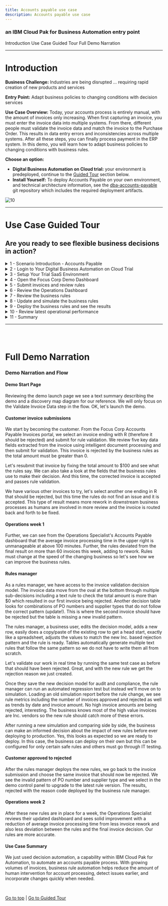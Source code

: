 ```yaml
---
title: Accounts payable use case
description: Accounts payable use case
---
```


### an IBM Cloud Pak for Business Automation entry point

<AnchorLinks>
  <AnchorLink>Introduction</AnchorLink>
  <AnchorLink>Use Case Guided Tour</AnchorLink>
  <AnchorLink>Full Demo Narration</AnchorLink>
</AnchorLinks>

***

# Introduction

**Business Challenge:** Industries are being disrupted ... requiring rapid creation of new products and services

**Entry Point:** Adapt business policies to changing conditions with decision services

**Use Case Overview:** Today, your accounts process is entirely manual, with the amount of invoices only increasing. When first capturing an invoice, you must enter the invoice data into multiple systems. From there, different people must validate the invoice data and match the invoice to the Purchase Order. This results in data entry errors and inconsistencies across multiple systems. After all these steps, you can finally process payment in the ERP system. In this demo, you will learn how to adapt business policies to changing conditions with business rules.

**Choose an option:**

  * **Digital Business Automation on Cloud trial:** your environment is predeployed, continue to the [Guided Tour](#use-case-guided-tour) section below.
  * **Install Yourself:** To deploy Accounts Payable on your own environment, and technical architecture information, see the <a href="https://github.com/ibm-cloud-architecture/dba-accounts-payable.git" target="_blank">dba-accounts-payable</a> git repository which includes the required deployment artifacts.

 ![10](./images/Slide2.png)

***

# Use Case Guided Tour

## Are you ready to see flexible business decisions in action?

<details>
<summary>1 - Scenario Introduction - Accounts Payable</summary>

<Row>
<Column colLg={5} colMd={5}>

**Demo Video**

<ArticleCard
    color="dark"
    title="Demo Video - Accounts Payable Invoice Validation"
    subTitle="In this demo, you will learn how to adapt business policies to changing conditions with business rules"
    href="https://www.youtube.com/watch?v=JtS3-N8wiTo"
    actionIcon="arrowRight"
    color="dark"
    >

![](./images/accountsPayableThumbnail.png)

</ArticleCard>
</Column>
<Column colLg={7} colMd={7}>

**Demo Outline**

[Full Demo Narration](#full-demo-narration)

1. Use Case Overview
1. Focus Corp Demo Dashboard review
1. Customer persona
    1. Submit rejected invoice
    1. Turn on decision labels, fix $0 and submit approved
    1. Submit invoice that should be rejected, but is approved
1. Operations Specialist persona
    1. Week 1 dashboard
1. Rule Manager persona
    1. Decision model review
    1. Review $0 total amount text rule and Validate PO Against Supplier table
    1. Create new branch
    1. Add a new row in the table for IN / Inc scenario
    1. Validate
    1. Simulate rules and compare with original simulation report
    1. Deploy new version
1. Customer persona
    1. Turn on new rule version
    1. Same invoice is correctly rejected
1. Operations Specialist persona
    1. Week 2 dashboard
1. Use case review and value of decision services

<br/>

</Column>
</Row>
<Row>
<Column colLg={4} colMd={4}>

**Discovery Map**

![1](./images/accountsPayableInvoiceValidation_map.png)
<br/>

</Column>
<Column colLg={6} colMd={6}>

<br/>

</Column>
</Row>

[Go to top](#introduction) | [Go to Guided Tour](#use-case-guided-tour)

</details>

<details>
<summary>2 - Login to Your Digital Business Automation on Cloud Trial</summary>

Login to your Digital Business Automation on Cloud trial <a href="http://automationcloud.ibm.com" target="_blank">here</a> to access your portal.
<br/>
Don't have a trial yet? <a href="https://www.ibm.com/account/reg/us-en/signup?formid=urx-45706" target="_blank">Sign up</a> to get started or see the <a href="https://github.com/ibm-cloud-architecture/dba-accounts-payable.git" target="_blank">dba-accounts-payable</a> git repository to deploy on your own platform.

 ![10](./images/Slide3.png)

[Go to top](#introduction) | [Go to Guided Tour](#use-case-guided-tour)

</details>

<details>
<summary>3 - Setup Your Trial SaaS Environment</summary>

<br/>

First time in your trial environment?  Here are some recommended setup steps to get the best experience!

### IMPORTANT - Assign Your Roles

<br/>

You will need to make sure you have the correct roles to use the environment.

1. Open the menu in the upper left.
1. Under **Administer subscriptions**, click **Access management**.
1. Locate or search for your user and ensure all environments (Development and so on) are activated.
1. Click the pencil icon on the right side of your user row and ensure at least the required roles are selected.
1. Optionally add all adinistrator roles as appropriate.

<br/>

<Row>
<Column colLg={4} colMd={4}>

**Required Roles**

![2](./images/required-roles.png)
<br/>

</Column>
<Column colLg={4} colMd={4}>

**All Administrator Roles**

![2](./images/all-admin-roles.png)
<br/>

</Column>
</Row>

### Setup Decision Center Business Console Servers

You may need to setup new servers in the Decision Center Administation console to deploy and execute decisions.  For more information, please see <a href="https://www.ibm.com/support/pages/node/6410818" target="_blank">this page</a>.

### Setup your Process Portal

It is recommended to make the Focus Corp Demo Dashboard your default dashboard.

1. Log in to your **Process Portal** environment.
1. Under Dashboards click **Show more...** and click the icon next to **Focus Corp Demo Dashboard** and click the star icon.
1. Drag the right-side handle of that dashboard row to the top so this will load when you start Process Portal.

### Personalize your Process Portal

* Click the **Edit Profile** link in the upper left
* Add a picture
* Set notification settings as desired

<br/>

[Go to top](#introduction) | [Go to Guided Tour](#use-case-guided-tour)

</details>

<details>
<summary>4 - Open the Focus Corp Demo Dashboard</summary>

1. Open the menu in the upper left
2. Select **Production** and then **Run**
3. Click the **Process Portal** tile
4. Wait for the portal to load in a new browser window/tab

 ![11](./images/Slide4.png)

5. On the left menu, under the **Dashboards**, click **Show more/less…**
6. Click **Focus Corp Demos Dashboard**
7. Wait for the dashboard to load on the right

 ![12](./images/Slide5.png)

Start by reviewing the available demos, they all represent an entry point to business automation so you can easily get started.
<br/>

 ![13](./images/Slide6.png)

<br/>

When ready, click the green **Accounts Payable** button to launch the demo.

<br/>

[Go to top](#introduction) | [Go to Guided Tour](#use-case-guided-tour)

</details>

<details>
<summary>5 - Submit invoices and review rules</summary>

#### Be your customer!

<br/>
You are now a customer with an invoice to submit for payment and you want to make sure it is valid.  What do you experience?
As a customer, you want to be paid for your services on time and make sure you are doing your part to submit valid invoice data.  Clear and consistent business rules ensure you know what you need to do.

 ![13](./images/Slide8.png)

<br/>

1. Check the tabs to learn more about the demo
    1. **Storyboard Outline**
    1. **Demo Discovery Map**

 ![13](./images/Slide9.png)

2. Navigate to the **Launch the Demo** tab and then click on the picture of the **Customer**

 ![13](./images/Slide10.png)

3. Use the drop down to select the first invoice ending in **101R**.

> NOTE: invoices ending in R should be rejected and A should be approved

 ![13](./images/Slide11.png)

<br/>

4. Click **Validate Invoice** to see the results, the invoice is rejected
5. If you want, you can read the reason code and resubmit the invoice to fix the error
6. Choose to **Submit Another Invoice**
7. Select the invoice ending in **105R**
3. At the bottom, expand the **Demo Control Panel**
4. Turn on the decision labels to see which data is used to make the decision
5. Submit the invoice and see that it is not rejected as expected which leads to rework in downstream business processes

 ![13](./images/Slide12.png)

<br/>

[Go to top](#introduction) | [Go to Guided Tour](#use-case-guided-tour)

</details>

<details>
<summary>6 - Review the Operations Dashboard</summary>

<br/>
You are now a Focus Corp employee, first an Operations Specialist and later a Rule Manager.  Time to see how invoice validation works.

<br/>

1. Navigate back to the Focus Corp Demos Dashboard browser window/tab
2. Click on **Week 1** under the picture of the **Operations Specialist**
3. Login to the **Insights Dashboard**

> NOTE: If this is your FIRST TIME, your password may not work; go back to the SaaS portal, mouse over your name in the upper right and click Set Password.  Once complete, come back and login to the Open Distro for Elasticsearch / Kibana.

 ![13](./images/Slide13.png)

<br/>

4. Review the Week 1 dashboard metrics and note the following:
    1. Average invoice processing time is unmanageable at above 100 minutes
    1. The rules deviated from the final result on more than 60 invoices this week

<br/>

 ![13](./images/Slide14.png)

<br/>

[Go to top](#introduction) | [Go to Guided Tour](#use-case-guided-tour)

</details>

<details>
<summary>7 - Review the business rules</summary>

<br/>

Continuing as the Focus Corp Rule Manager, how can you adapt your rules to reduce rework and process invoices faster with less exceptions?
<br/>
Rule Managers can adjust rules, validate and simulate the decision service and deploy quickly and easily.

<br/>

1. Navigate back to the Focus Corp Demos Dashboard browser window/tab
2. Click the picture of the **Rule Manager**
3. Click **Validate Invoice** followed by **main** to open the decision model
4. Review the decision model, green ovals are input data and blue boxes are decisions, each with their own business logic leading to the **Final Result** decision

<br/>

 ![13](./images/Slide15.png)

<br/>

5. Click the blue **Validate PO against Supplier** decision node
6. On the left pane, scroll to the bottom and click to open the **Validate PO against Supplier** logic
7. Review the decision table and note there is no row addressing Inc. suppliers.

<br/>

 ![13](./images/Slide16.png)

<br/>

[Go to top](#introduction) | [Go to Guided Tour](#use-case-guided-tour)

</details>

<details>
<summary>8 - Update and simulate the business rules</summary>

<br/>

1. At the upper left, click **Validate Invoice**
2. On the left, just above **main**, click the plus icon
3. Create a new branch name using a unique phrase such as your name, ensure **main** is the parent branch and click **Create**

<br/>

 ![13](./images/Slide18.png)

<br/>

4. On the upper right, click the pencil to edit the decision model
5. Open the same **Validate PO against Supplier** decision node and table
6. Right click on the row number for row 3 and select **Insert row** -> **Below**
7. Enter values in the new row 4 to look for **IN** when suppliers are **Inc** type as pictured

> NOTE: you can copy and paste cells as you would in a spreadsheet editor

<br/>

 ![13](./images/Slide19.png)

<br/>

8. On the upper right, Save and Close when done editing the rules

<br/>

In the full lifecycle, a Rule Manager runs validations and test suites before deploying the rules, if you wish, explore by clicking Validate on the left side of the editor or selecting the Tests tab at the top to run the test suite provided.

<br/>

9. Click the **Simulations** tab and **Simulations** sub tab
10. Place the mouse over the **Accounts Payable Simulation** and click the run icon on the right
11. After clicking **OK**, you will see the simulation running with a spinning status icon
12. Once a checkmark appears, place the mouse over the report name and click the compare icon on the right

<br/>

 ![13](./images/Slide20.png)

<br/>

13. Under **main**, select the simulation report that is furthest in the past
14. Click **Compare**

<br/>

On the left are the results for the new rules and the right are the results for the original rules

<br/>

15. Compare and notice some important differences:
    1. (pie chart) more invoices were rejected (the new rule rejects a new incorrect pattern)
    1. (orange bar chart) higher value invoices are rejected more

<br/>

 ![13](./images/Slide21.png)

<br/>

[Go to top](#introduction) | [Go to Guided Tour](#use-case-guided-tour)

</details>

<details>
<summary>9 - Deploy the business rules and see the results</summary>

<br/>

1. On the upper left, to the right of **Validate Invoice**, click the name of the branch you created
2. Click the **Deployments** tab and **Configurations** sub tab
3. Place the mouse over **Validate Invoice Dev Deployment** and click the deploy icon on the right
4. Review the deployment details and click **Deploy**
5. Once a checkmark appears, click the name of the deployment report to open it and take note of the number under **New Version** at the bottom (such as **1.1**)

 ![13](./images/Slide22.png)

6. Navigate to the Customer’s browser window/tab or back to the **Focus Corp Demos Dashboard** browser window/tab and click on the picture of the **Customer**
7. Select the same invoice that was accepted earlier, ending in **105R**
8. At the bottom, expand the **Demo Control Panel** and activate the **Upgrade rules scenario**
9. In the **Your ruleset version** field that appears, enter the version you deployed (such as **1.1**)
10. Submit the invoice and confirm it is rejected with the reason code from your new rule table row

 ![13](./images/Slide23.png)

<br/>

[Go to top](#introduction) | [Go to Guided Tour](#use-case-guided-tour)

</details>

<details>
<summary>10 - Review latest operational performance</summary>

<br/>

1. Navigate back to the **Focus Corp Demos Dashboard** browser window/tab
2. Click on **Week 2** under the picture of the **Operations Specialist**
3. Review the dashboard metrics and note the following:
    1. Lower average invoice processing time below 100 minutes
    1. Less deviation from the final result per week

## The upgraded rules are reducing rework already!

<br/>

 ![13](./images/Slide24.png)

<br/>

[Go to top](#refund-request-automation) | [Go to Guided Tour](#use-case-guided-tour)

</details>

<details>
<summary>11 - Summary</summary>

<br/>

We just used decision automation, a capability within IBM Cloud Pak for Automation, to automate an accounts payable process.  With growing volumes of invoices, business rule automation helps reduce the amount of human intervention for account processing, detect issues earlier, and incorporate changes quickly when needed.

<br/>

[Go to top](#introduction) | [Go to Guided Tour](#use-case-guided-tour)

</details>

***

<br/>
<br/>

# Full Demo Narration

### Demo Narration and Flow

#### Demo Start Page

Reviewing the demo launch page we see a text summary describing the demo and a discovery map diagram for our reference.  We will only focus on the Validate Invoice Data step in the flow.  OK, let's launch the demo.

#### Customer invoice submissions

We start by becoming the customer.  From the Focus Corp Accounts Payable Invoices portal, we select an invoice ending with R (therefore it should be rejected) and submit for rule validation.  We review five key data fields extracted from the invoice using intelligent document processing and then submit for validation.  This invoice is rejected by the business rules as the total amount must be greater than 0.

Let's resubmit that invoice by fixing the total amount to $100 and see what the rules say.  We can also take a look at the fields that the business rules use to make their decision.  And this time, the corrected invoice is accepted and passes rule validation.

We have various other invoices to try, let's select another one ending in R that should be rejected, but this time the rules do not find an issue and it is accepted.  This type of result means more rework in downstream business processes as humans are involved in more review and the invoice is routed back and forth to be fixed.

#### Operations week 1

Further, we can see from the Operations Specialist's Accounts Payable dashboard that the average invoice processing time in the upper right is unmanageable at above 100 minutes.  Further, the rules deviated from the final result on more than 60 invoices this week, adding to rework. Rules must change at the speed of the changing business so let's see how we can improve the business rules.

#### Rules manager

As a rules manager, we have access to the invoice validation decision model. The invoice data move from the oval at the bottom through multiple sub-decisions including a text rule to check the total amount is more than $0 which resulted in our first invoice being rejected.  Another decision table looks for combinations of PO numbers and supplier types that do not follow the correct pattern (update!).  This is where the second invoice should have be rejected but the table is missing a new invalid pattern.

The rules manager, a business user, edits the decision model, adds a new row, easily does a copy/paste of the existing row to get a head start, exactly like a spreadsheet, adjusts the values to match the new Inc. based rejection pattern and the rule is ready.  Tables automatically generate multiple text rules that follow the same pattern so we do not have to write them all from scratch.

Let's validate our work in real time by running the same test case as before that should have been rejected.  Great, and with the new rule we get the rejection reason we just created.

Once they save the new decision model for audit and compliance, the rule manager can run an automated regression test but instead we'll move on to simulation.  Loading an old simulation report before the rule change, we see rule metrics including the number of invoices approved and rejected as well as trends by date and invoice amount.  No high invoice amounts are being rejected, interesting.  The business knows most of the high value invoices are Inc. vendors so the new rule should catch more of these errors.

After running a new simulation and comparing side by side, the business can make an informed decision about the impact of new rules before ever deploying to production.  Yes, this looks as expected so we are ready to deploy.  In this case, the business can deploy on their own but this can be configured for only certain safe rules and others must go through IT testing.

#### Customer approved to rejected

After the rules manager deploys the new rules, we go back to the invoice submission and choose the same invoice that should now be rejected.  We see the invalid pattern of PO number and supplier type and we select in the demo control panel to upgrade to the latest rule version.  The results, rejected with the reason code deployed by the business rule manager.

#### Operations week 2

After these new rules are in place for a week, the Operations Specialist reviews their updated dashboard and sees solid improvement with a reduction of average invoice processing time from less invoice rework and also less deviation between the rules and the final invoice decision.  Our rules are more accurate.

#### Use Case Summary

We just used decision automation, a capability within IBM Cloud Pak for Automation, to automate an accounts payable process.  With growing volumes of invoices, business rule automation helps reduce the amount of human intervention for account processing, detect issues earlier, and incorporate changes quickly when needed.

<br/>

[Go to top](#introduction) | [Go to Guided Tour](#use-case-guided-tour)
